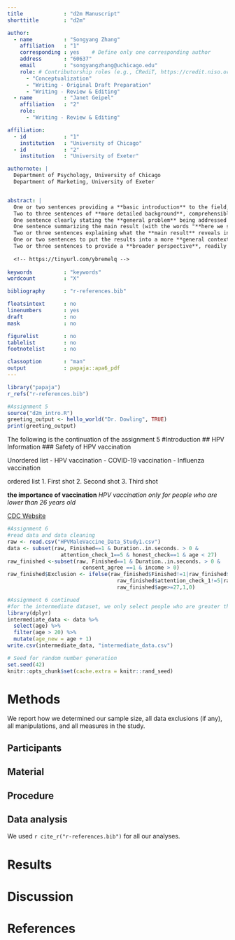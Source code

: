 ```yaml
---
title             : "d2m Manuscript"
shorttitle        : "d2m"

author: 
  - name          : "Songyang Zhang"
    affiliation   : "1"
    corresponding : yes    # Define only one corresponding author
    address       : "60637"
    email         : "songyangzhang@uchicago.edu"
    role: # Contributorship roles (e.g., CRediT, https://credit.niso.org/)
      - "Conceptualization"
      - "Writing - Original Draft Preparation"
      - "Writing - Review & Editing"
  - name          : "Janet Geipel"
    affiliation   : "2"
    role:
      - "Writing - Review & Editing"

affiliation:
  - id            : "1"
    institution   : "University of Chicago"
  - id            : "2"
    institution   : "University of Exeter"

authornote: |
  Department of Psychology, University of Chicago 
  Department of Marketing, University of Exeter 


abstract: |
  One or two sentences providing a **basic introduction** to the field,  comprehensible to a scientist in any discipline.
  Two to three sentences of **more detailed background**, comprehensible  to scientists in related disciplines.
  One sentence clearly stating the **general problem** being addressed by  this particular study.
  One sentence summarizing the main result (with the words "**here we show**" or their equivalent).
  Two or three sentences explaining what the **main result** reveals in direct comparison to what was thought to be the case previously, or how the  main result adds to previous knowledge.
  One or two sentences to put the results into a more **general context**.
  Two or three sentences to provide a **broader perspective**, readily comprehensible to a scientist in any discipline.
  
  <!-- https://tinyurl.com/ybremelq -->
  
keywords          : "keywords"
wordcount         : "X"

bibliography      : "r-references.bib"

floatsintext      : no
linenumbers       : yes
draft             : no
mask              : no

figurelist        : no
tablelist         : no
footnotelist      : no

classoption       : "man"
output            : papaja::apa6_pdf
---
```


```r
library("papaja")
r_refs("r-references.bib")
```

```r
#Assignment 5
source("d2m_intro.R")
greeting_output <- hello_world("Dr. Dowling", TRUE)
print(greeting_output)
```
The following is the continuation of the assignment 5 
#Introduction 
## HPV Information 
### Safety of HPV vaccination 

Unordered list
- HPV vaccination 
- COVID-19 vaccination 
- Influenza vaccination 

ordered list
1. First shot 
2. Second shot 
3. Third shot 

**the importance of vaccination**
*HPV vaccination only for people who are lower than 26 years old*

[CDC Website](https://www.cdc.gov/std/hpv/default.htm)

<!-- read website carefully HTML -->

```r
#Assignment 6 
#read data and data cleaning
raw <- read.csv("HPVMaleVaccine_Data_Study1.csv")
data <- subset(raw, Finished==1 & Duration..in.seconds. > 0 &
                 attention_check_1==5 & honest_check==1 & age < 27)
raw_finished <-subset(raw, Finished==1 & Duration..in.seconds. > 0 & 
                        consent_agree ==1 & income > 0)
raw_finished$Exclusion <- ifelse(raw_finished$Finished!=1|raw_finished$Duration..in.seconds.==0|
                                   raw_finished$attention_check_1!=5|raw_finished$honest_check!=1|
                                   raw_finished$age>=27,1,0)

```

```r
#Assignment 6 continued 
#for the intermediate dataset, we only select people who are greater than 20 years old in 2023, and then add 1 to all the participant's age because it is 2024. 
library(dplyr)
intermediate_data <- data %>%
  select(age) %>%
  filter(age > 20) %>% 
  mutate(age_new = age + 1)
write.csv(intermediate_data, "intermediate_data.csv")
```



```r
# Seed for random number generation
set.seed(42)
knitr::opts_chunk$set(cache.extra = knitr::rand_seed)
```



# Methods
We report how we determined our sample size, all data exclusions (if any), all manipulations, and all measures in the study. <!-- 21-word solution (Simmons, Nelson & Simonsohn, 2012; retrieved from http://ssrn.com/abstract=2160588) -->

## Participants

## Material

## Procedure

## Data analysis
We used `r cite_r("r-references.bib")` for all our analyses.


# Results

# Discussion


\newpage

# References

::: {#refs custom-style="Bibliography"}
:::
